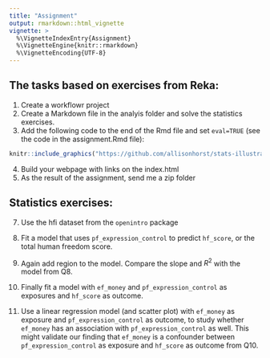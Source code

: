 ```yaml
---
title: "Assignment"
output: rmarkdown::html_vignette
vignette: >
  %\VignetteIndexEntry{Assignment}
  %\VignetteEngine{knitr::rmarkdown}
  %\VignetteEncoding{UTF-8}
---
```



## The tasks based on exercises from Reka:

1. Create a workflowr project
2. Create a Markdown file in the analyis folder and solve the statistics exercises. 
3. Add the following code to the end of the Rmd file and set `eval=TRUE` (see the code in the assignment.Rmd file):

```r
knitr::include_graphics("https://github.com/allisonhorst/stats-illustrations/blob/master/rstats-artwork/code_hero.jpg?raw=true", dpi = 100)
```

4. Build your webpage with links on the index.html
5. As the result of the assignment, send me a zip folder 


## Statistics exercises: 

7. Use the hfi dataset from the `openintro` package
8. Fit a  model that uses  `pf_expression_control` to predict `hf_score`, or the total human freedom score.
9. Again add region to the model. Compare the slope and $R^2$ with the model from Q8.

10. Finally fit a model with `ef_money` and `pf_expression_control` as exposures and `hf_score` as outcome. 

11. Use a linear regression model (and scatter plot) with  `ef_money` as exposure and `pf_expression_control` as outcome, to study whether `ef_money` has an association with `pf_expression_control` as well. This might validate our finding that `ef_money` is a confounder between  `pf_expression_control` as exposure and 
`hf_score` as outcome from Q10.

